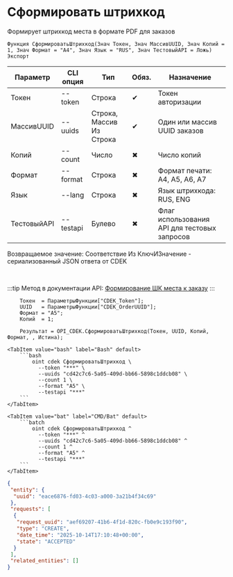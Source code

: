 ﻿---
sidebar_position: 10
description: Сформировать штрихкод и другие функции для работы с CDEK в Открытом пакете интеграций - бесплатной open-source библиотеке интеграций для 1С:Предприятие 8, OneScript и CLI
keywords: [1C, 1С, 1С:Предприятие, 1С:Предприятие 8.3, API, Интеграция, Сервисы, Обмен, OneScript, CLI, CDEK]
---


# Сформировать штрихкод
 Формирует штрихкод места в формате PDF для заказов



`Функция СформироватьШтрихкод(Знач Токен, Знач МассивUUID, Знач Копий = 1, Знач Формат = "A4", Знач Язык = "RUS", Знач ТестовыйAPI = Ложь) Экспорт`

  | Параметр | CLI опция | Тип | Обяз. | Назначение |
  |-|-|-|-|-|
  | Токен | --token | Строка | &#x2714; | Токен авторизации |
  | МассивUUID | --uuids | Строка, Массив Из Строка | &#x2714; | Один или массив UUID заказов |
  | Копий | --count | Число | &#x2716; | Число копий |
  | Формат | --format | Строка | &#x2716; | Формат печати: A4, A5, A6, A7 |
  | Язык | --lang | Строка | &#x2716; | Язык штрихкода: RUS, ENG |
  | ТестовыйAPI | --testapi | Булево | &#x2716; | Флаг использования API для тестовых запросов |

  
  Возвращаемое значение:   Соответствие Из КлючИЗначение - сериализованный JSON ответа от CDEK

<br/>

:::tip
Метод в документации API: [Формирование ШК места к заказу](https://api-docs.cdek.ru/36967295.html)
:::
<br/>


```bsl title="Пример использования для 1С:Предприятие/OneScript"
    Токен  = ПараметрыФункции["CDEK_Token"];
    UUID   = ПараметрыФункции["CDEK_OrderUUID"];
    Формат = "A5";
    Копий  = 1;

    Результат = OPI_CDEK.СформироватьШтрихкод(Токен, UUID, Копий, Формат, , Истина);
```
    

 <Tabs>
  
    <TabItem value="bash" label="Bash" default>
        ```bash
            oint cdek СформироватьШтрихкод \
              --token "***" \
              --uuids "cd42c7c6-5a05-409d-bb66-5898c1ddcb08" \
              --count 1 \
              --format "A5" \
              --testapi "***"
        ```
    </TabItem>
  
    <TabItem value="bat" label="CMD/Bat" default>
        ```batch
            oint cdek СформироватьШтрихкод ^
              --token "***" ^
              --uuids "cd42c7c6-5a05-409d-bb66-5898c1ddcb08" ^
              --count 1 ^
              --format "A5" ^
              --testapi "***"
        ```
    </TabItem>
</Tabs>


```json title="Результат"
{
 "entity": {
  "uuid": "eace6876-fd03-4c03-a000-3a21b4f34c69"
 },
 "requests": [
  {
   "request_uuid": "aef69207-41b6-4f1d-820c-fb0e9c193f90",
   "type": "CREATE",
   "date_time": "2025-10-14T17:10:48+00:00",
   "state": "ACCEPTED"
  }
 ],
 "related_entities": []
}
```
